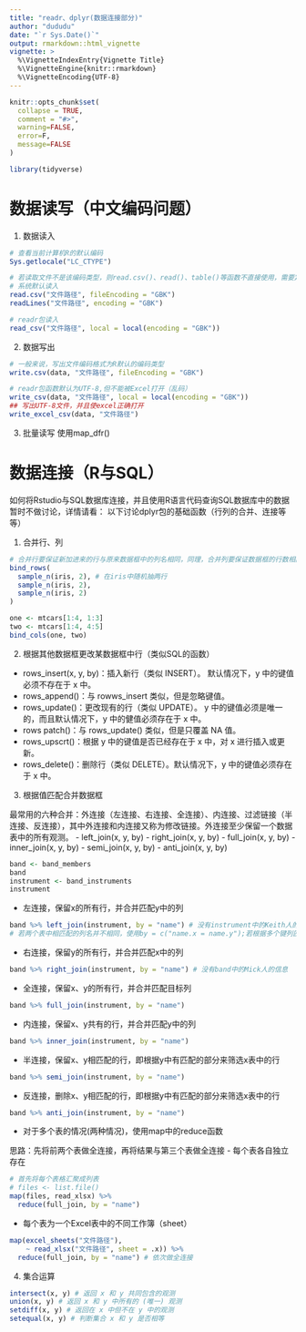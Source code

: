 ```yaml
---
title: "readr、dplyr(数据连接部分)"
author: "dududu"
date: "`r Sys.Date()`"
output: rmarkdown::html_vignette
vignette: >
  %\VignetteIndexEntry{Vignette Title}
  %\VignetteEngine{knitr::rmarkdown}
  %\VignetteEncoding{UTF-8}
---
```

```r
knitr::opts_chunk$set(
  collapse = TRUE,
  comment = "#>",
  warning=FALSE,
  error=F,
  message=FALSE
)
```

```r
library(tidyverse)
```

# 数据读写（中文编码问题）

1. 数据读入
```r
# 查看当前计算机R的默认编码
Sys.getlocale("LC_CTYPE")
```
```r
# 若读取文件不是该编码类型，则read.csv()、read()、table()等函数不直接使用，需要定义编码格式
# 系统默认读入
read.csv("文件路径", fileEncoding = "GBK")
readLines("文件路径", encoding = "GBK")

# readr包读入
read_csv("文件路径", local = local(encoding = "GBK"))
```
2. 数据写出
```r
# 一般来说，写出文件编码格式为R默认的编码类型
write.csv(data, "文件路径", fileEncoding = "GBK")

# readr包函数默认为UTF-8,但不能被Excel打开（乱码）
write_csv(data, "文件路径", local = local(encoding = "GBK"))
## 写出UTF-8文件，并且使excel正确打开
write_excel_csv(data, "文件路径")
```

3. 批量读写
 使用map_dfr()

# 数据连接（R与SQL）

如何将Rstudio与SQL数据库连接，并且使用R语言代码查询SQL数据库中的数据暂时不做讨论，详情请看：
以下讨论dplyr包的基础函数（行列的合并、连接等等）

1. 合并行、列
```r
# 合并行要保证新加进来的行与原来数据框中的列名相同，同理，合并列要保证数据框的行数相同
bind_rows(
  sample_n(iris, 2), # 在iris中随机抽两行
  sample_n(iris, 2),  
  sample_n(iris, 2)
)
```
```r
one <- mtcars[1:4, 1:3]
two <- mtcars[1:4, 4:5]
bind_cols(one, two)
```

2. 根据其他数据框更改某数据框中行（类似SQL的函数）
  - rows_insert(x, y, by)：插入新行（类似 INSERT）。
    默认情况下，y 中的键值必须不存在于 x 中。
  - rows_append()：与 rowws_insert 类似，但是忽略键值。
  - rows_update()：更改现有的行（类似 UPDATE）。
  y 中的键值必须是唯一的，而且默认情况下，y 中的健值必须存在于 x 中。
  - rows patch()：与 rows_update() 类似，但是只覆盖 NA 值。
  - rows_upscrt()：根据 y 中的键值是否已经存在于 x 中，对 x 进行插入或更新。
  - rows_delete()：删除行（类似 DELETE）。默认情况下，y 中的键值必须存在于 x 中。

3. 根据值匹配合并数据框

最常用的六种合并：外连接（左连接、右连接、全连接）、内连接、过滤链接（半连接、反连接），其中外连接和内连接又称为修改链接。外连接至少保留一个数据表中的所有观测。
- left_join(x, y, by)
- right_join(x, y, by)
- full_join(x, y, by)
- inner_join(x, y, by)
- semi_join(x, y, by)
- anti_join(x, y, by)
```r
band <- band_members
band
instrument <- band_instruments
instrument
```
- 左连接，保留x的所有行，并合并匹配y中的列
```r
band %>% left_join(instrument, by = "name") # 没有instrument中的Keith人的信息
# 若两个表中相匹配的列名并不相同，使用by = c("name.x = name.y");若根据多个键列匹配，使用by = c("name.x","name.y")
```
- 右连接，保留y的所有行，并合并匹配x中的列
```r
band %>% right_join(instrument, by = "name") # 没有band中的Mick人的信息
```
- 全连接，保留x、y的所有行，并合并匹配目标列
```r
band %>% full_join(instrument, by = "name")
```
- 内连接，保留x、y共有的行，并合并匹配y中的列
```r
band %>% inner_join(instrument, by = "name")
```
- 半连接，保留x、y相匹配的行，即根据y中有匹配的部分来筛选x表中的行
```r
band %>% semi_join(instrument, by = "name")
```
- 反连接，删除x、y相匹配的行，即根据y中有匹配的部分来筛选x表中的行
```r
band %>% anti_join(instrument, by = "name")
```
- 对于多个表的情况(两种情况)，使用map中的reduce函数

思路：先将前两个表做全连接，再将结果与第三个表做全连接
  - 每个表各自独立存在
```r
# 首先将每个表格汇聚成列表 
# files <- list.file()
map(files, read_xlsx) %>% 
  reduce(full_join, by = "name")
```
  - 每个表为一个Excel表中的不同工作簿（sheet）
```r
map(excel_sheets("文件路径"),
    ~ read_xlsx("文件路径", sheet = .x)) %>% 
  reduce(full_join, by = "name") # 依次做全连接
```

4. 集合运算
```r
intersect(x, y) # 返回 x 和 y 共同包含的观测
union(x, y) # 返回 x 和 y 中所有的 (唯一) 观测
setdiff(x, y) # 返回在 x 中但不在 y 中的观测
setequal(x, y) # 判断集合 x 和 y 是否相等
```

